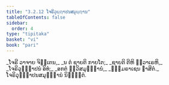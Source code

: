 ```yaml
---
title: "3.2.12 ໂຈຣິວຸຏ຺ຐາປນສມຸຏ຺ຐານ"
tableOfContents: false
sidebar:
  order: 4
type: "tipitaka"
basket: "vi"
book: "pari"
---
```



<DynamicBreadcrumb />

<Division number="269" book="pari">

<Paragraph number="1145" type="verses" book="pari">
_ໂຈຣີ ວາຈາຍ ຈິຕ຺ເຕນ,_  
_ນ ຕໍ ຊາຍຕິ ກາຍໂຕ;_  
_ຊາຍຕິ ຕີຫິ ທ຺ວາເຣຫິ,_  
_ໂຈຣິວຸຏ຺ຐາປນໍ ອິທໍ;_  
_ອກຕໍ ທ຺ວິສມຸຏ຺ຐານໍ,_  
_ຘມ຺ມຣາເຊນ ຠາສິຕໍ._  


</Paragraph>
</Division>

<Paragraph number="1146" type="center" book="pari">
ໂຈຣິວຸຏ຺ຐາປນສມຸຏ຺ຐານໍ ນິຏ຺ຐິຕໍ.
</Paragraph>